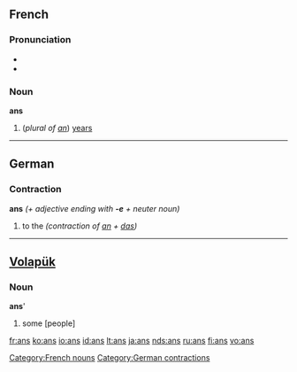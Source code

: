 ==French==

===Pronunciation===
*{{IPA|/ɑ̃/}}
*{{SAMPA|/A~/}}

===Noun===
'''ans''' {{mpl}} 

# (''plural of [[an#French|an]]'') [[years]]

[[Category:French nouns]]

----

==German==

===Contraction===
'''ans''' ''(+ adjective ending with '''-e''' + neuter noun)''

# to the ''(contraction of [[an#German|an]] + [[das#German|das]])''

[[Category:German contractions]]

----

== [[Volapük]] == 
=== Noun ===
'''ans''''

# some [people]

[[fr:ans]]
[[ko:ans]]
[[io:ans]]
[[id:ans]]
[[lt:ans]]
[[ja:ans]]
[[nds:ans]]
[[ru:ans]]
[[fi:ans]]
[[vo:ans]]